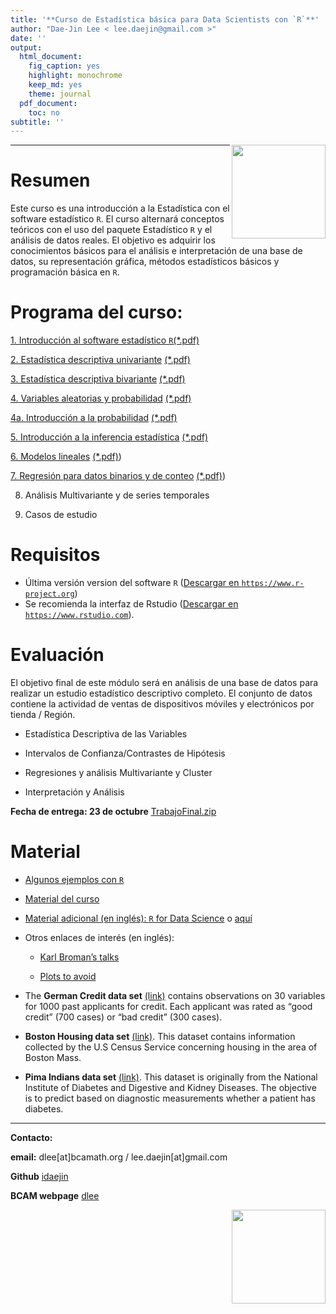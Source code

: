 ```yaml
---
title: '**Curso de Estadística básica para Data Scientists con `R`**'
author: "Dae-Jin Lee < lee.daejin@gmail.com >"
date: ''
output:
  html_document:
    fig_caption: yes
    highlight: monochrome
    keep_md: yes
    theme: journal
  pdf_document:
    toc: no
subtitle: ''
---
```

<img src="http://www.datahack.es/wp-content/uploads/2015/10/LogoWhite.png" style="width: 150px;" align="right">

----------------------------

# Resumen

Este curso es una introducción a la Estadística con el software estadístico `R`. El curso alternará conceptos teóricos con el uso del paquete Estadístico `R` y el análisis de datos reales. El objetivo es adquirir los conocimientos básicos para el análisis e interpretación de una base de datos, su representación gráfica, métodos estadísticos básicos y programación básica en `R`.

# Programa del curso:

  [1. Introducción al software estadístico `R`](http://idaejin.github.io/bcam-courses/R/datahack/Modulo1/tema1.html)[(*.pdf)](http://idaejin.github.io/bcam-courses/R/datahack/Modulo1/tema1.pdf)
  
  [2. Estadística descriptiva univariante](http://idaejin.github.io/bcam-courses/R/datahack/Modulo1/tema2.html) [(*.pdf)](http://idaejin.github.io/bcam-courses/R/datahack/Modulo1/tema2.pdf)
  
  [3.  Estadística descriptiva bivariante](http://idaejin.github.io/bcam-courses/R/datahack/Modulo1/tema3.html) [(*.pdf)](http://idaejin.github.io/bcam-courses/R/datahack/Modulo1/tema3.pdf)
  
  [4.  Variables aleatorias y probabilidad](http://idaejin.github.io/bcam-courses/R/datahack/Modulo1/tema4.html) [(*.pdf)](http://idaejin.github.io/bcam-courses/R/datahack/Modulo1/tema4.pdf)
  
  [4a.  Introducción a la probabilidad](http://idaejin.github.io/bcam-courses/R/datahack/Modulo1/tema4a.html) [(*.pdf)](http://idaejin.github.io/bcam-courses/R/datahack/Modulo1/tema4a.pdf)
  
  [5.  Introducción a la inferencia estadística](http://idaejin.github.io/bcam-courses/R/datahack/Modulo1/tema5.html) [(*.pdf)](http://idaejin.github.io/bcam-courses/R/datahack/Modulo1/tema5.pdf)
  
  [6.  Modelos lineales](http://idaejin.github.io/bcam-courses/R/datahack/Modulo1/tema6.html) [(*.pdf)](http://idaejin.github.io/bcam-courses/R/datahack/Modulo1/tema6.pdf))
  
  [7.  Regresión para datos binarios y de conteo](http://idaejin.github.io/bcam-courses/R/datahack/Modulo1/tema7.html) [(*.pdf)](http://idaejin.github.io/bcam-courses/R/datahack/Modulo1/tema7.pdf))
  
  8.  Análisis Multivariante y de series temporales
  
  9.  Casos de estudio
  
  
  
# Requisitos

  * Última versión version del software `R` (<a href="https://www.r-project.org" target="_blank">Descargar en `https://www.r-project.org`</a>)
  * Se recomienda la interfaz de Rstudio (<a href="https://www.rstudio.com" target="_blank">Descargar en `https://www.rstudio.com`</a>).
  
# Evaluación 

El objetivo final de este módulo será en análisis de una base de datos para realizar un estudio estadístico descriptivo completo. El conjunto de datos contiene la actividad de ventas de dispositivos móviles y electrónicos por tienda / Región.

  - Estadística Descriptiva de las Variables
  
  - Intervalos de Confianza/Contrastes de Hipótesis
  
  - Regresiones y análisis Multivariante y Cluster
  
  - Interpretación y Análisis

**Fecha de entrega: 23 de octubre**
[TrabajoFinal.zip](http://idaejin.github.io/bcam-courses/R/datahack/TrabajoFinal.zip)


<!---
```r
install.packages(c("MASS","DAAG","effects","ggplot2","gdata","foreign","Hmisc","xlsx","psych","graphics","gplots","calibrate","corrplot","RgoogleMaps","ggmap"))
```
--->


<!--* **Download all material** [here](http://idaejin.github.io/bcam-courses/neiker-2016/material.zip)
-->


# Material

  * [Algunos ejemplos con `R`](http://idaejin.github.io/bcam-courses/R/intro/examples.html)

  * [Material del curso](http://idaejin.github.io/bcam-courses/R/datahack)


  * [Material adicional (en inglés): `R` for Data Science](http://r4ds.had.co.nz/) o [aquí](http://courses.had.co.nz/)

  * Otros enlaces de interés (en inglés):
  
      + [Karl Broman's talks](http://kbroman.org/pages/talks.html)
      
      + [Plots to avoid](http://genomicsclass.github.io/book/pages/plots_to_avoid.html)
      
  * The **German Credit data set** [(link)](http://ftp.ics.uci.edu/pub/machine-learning-databases/statlog/german/) contains observations on 30 variables for 1000 past applicants for credit. Each applicant was rated as “good credit” (700 cases) or “bad credit” (300 cases).
  
  * **Boston Housing data set** [(link)](http://lib.stat.cmu.edu/datasets/boston). This dataset contains information collected by the U.S Census Service concerning housing in the area of Boston Mass.
  
  * **Pima Indians data set** [(link)](https://archive.ics.uci.edu/ml/machine-learning-databases/pima-indians-diabetes/pima-indians-diabetes.data). This dataset is originally from the National Institute of Diabetes and Digestive and Kidney Diseases. The objective is to predict based on diagnostic measurements whether a patient has diabetes.
  
-----------------------------------------------------

**Contacto:**

  **email:** dlee[at]bcamath.org / lee.daejin[at]gmail.com

  **Github** [idaejin](https://github.com/idaejin/)

  **BCAM webpage** [dlee](http://www.bcamath.org/en/people/dlee)

<img src="https://media.licdn.com/media/AAEAAQAAAAAAAATvAAAAJGVlNjhkYzFkLThlZWItNDkwYi1hZDIyLWY3YTgxNGEyNzlkNg.png" style="width: 150px;" align="right">


